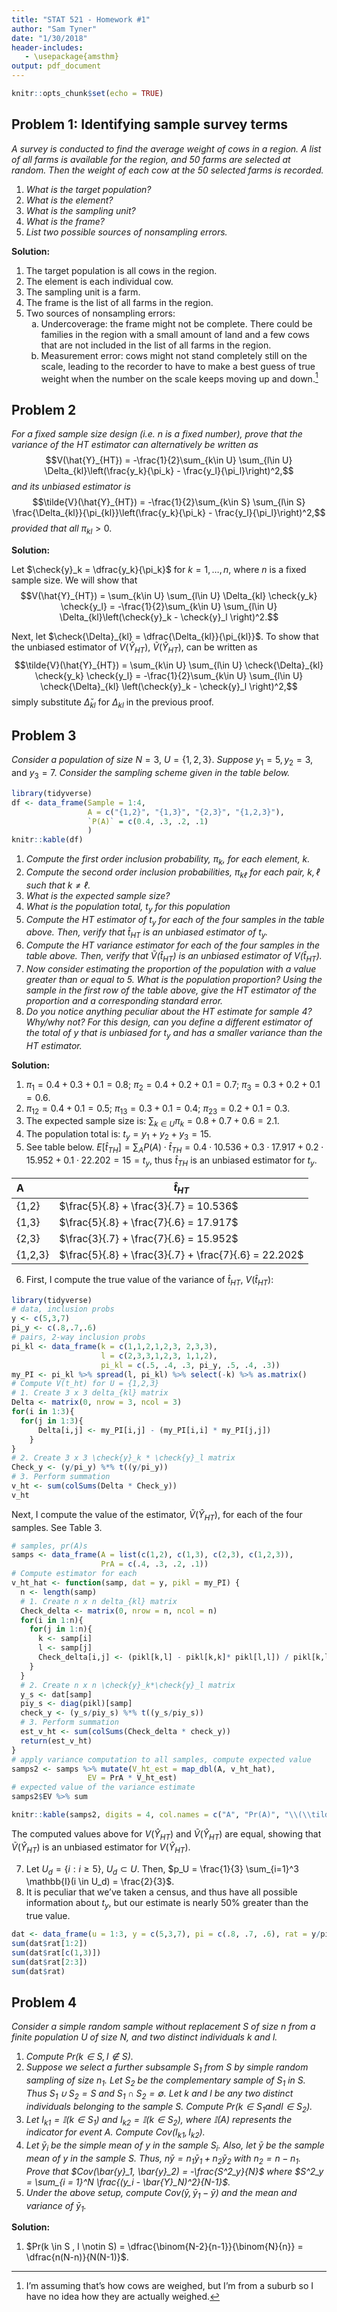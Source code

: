 ```yaml
---
title: "STAT 521 - Homework #1"
author: "Sam Tyner"
date: "1/30/2018"
header-includes:
   - \usepackage{amsthm}
output: pdf_document
---
```


```r
knitr::opts_chunk$set(echo = TRUE)
```

## Problem 1: Identifying sample survey terms

*A survey is conducted to find the average weight of cows in a region. A list of all farms is available for the region, and 50 farms are selected at random. Then the weight of each cow at the 50 selected farms is recorded.*

1. *What is the target population?* 
2. *What is the element?*
3. *What is the sampling unit?*
4. *What is the frame?*
5. *List two possible sources of nonsampling errors.*

**Solution:**

1. The target population is all cows in the region.
2. The element is each individual cow. 
3. The sampling unit is a farm.
4. The frame is the list of all farms in the region.
5. Two sources of nonsampling errors: 
    a. Undercoverage: the frame might not be complete. There could be families in the region with a small amount of land and a few cows that are not included in the list of all farms in the region.
    b. Measurement error: cows might not stand completely still on the scale, leading to the recorder to have to make a best guess of true weight when the number on the scale keeps moving up and down.^[I'm assuming that's how cows are weighed, but I'm from a suburb so I have no idea how they are actually weighed.]
    
## Problem 2    

*For a fixed sample size design (i.e. n is a fixed number), prove that the variance of the HT estimator can alternatively be written as* 
$$V(\hat{Y}_{HT}) = -\frac{1}{2}\sum_{k\in U} \sum_{l\in U} \Delta_{kl}\left(\frac{y_k}{\pi_k} - \frac{y_l}{\pi_l}\right)^2,$$
*and its unbiased estimator is* 
$$\tilde{V}(\hat{Y}_{HT}) = -\frac{1}{2}\sum_{k\in S} \sum_{l\in S} \frac{\Delta_{kl}}{\pi_{kl}}\left(\frac{y_k}{\pi_k} - \frac{y_l}{\pi_l}\right)^2,$$
*provided that all* $\pi_{kl} > 0$. 

**Solution:**

Let $\check{y}_k = \dfrac{y_k}{\pi_k}$ for $k = 1, \dots , n$, where $n$ is a fixed sample size. We will show that
$$V(\hat{Y}_{HT}) = \sum_{k\in U} \sum_{l\in U} \Delta_{kl} \check{y_k} \check{y_l} =  -\frac{1}{2}\sum_{k\in U} \sum_{l\in U} \Delta_{kl}\left(\check{y}_k - \check{y}_l \right)^2.$$ 

\begin{proof}
  \begin{align}
  V(\hat{Y}_{HT}) & =  -\frac{1}{2}\sum_{k\in U} \sum_{l\in U} \Delta_{kl}\left(\check{y}_k - \check{y}_l \right)^2 \\
    & = -\frac{1}{2}\sum_{k\in U} \sum_{l\in U} \Delta_{kl}\left(\check{y}^2_k -2 \check{y}_k\check{y}_l+ \check{y}_l^2 \right) \\
    & = -\frac{1}{2}\sum_{k\in U} \sum_{l\in U} \Delta_{kl}\check{y}_k^2 +
    \frac{1}{2}\sum_{k\in U} \sum_{l\in U} \Delta_{kl} 2\check{y}_k\check{y}_l - \frac{1}{2}\sum_{k\in U} \sum_{l\in U} \Delta_{kl} \check{y}^2_l \\
    & = \sum_{k\in U} \sum_{l\in U} \Delta_{kl} \check{y}_k\check{y}_l - \sum_{k\in U} \sum_{l\in U} \Delta_{kl}\check{y}_k^2
  \end{align}
We will now show that the second term above, $\sum\limits_{k\in U} \sum\limits_{l\in U} \Delta_{kl}\check{y}_k^2$, is equal to 0, and thus the proof is complete. 
  \begin{align}
  \sum_{k\in U} \sum_{l\in U} \Delta_{kl}\check{y}_k^2 & = \sum_{k \in U} \check{y}_k^2 \sum_{l \in U} \Delta_{kl}\\
    & = \sum_{k \in U} \check{y}_k^2 \sum_{l \in U} (\pi_{kl} - \pi_k \pi_l) \\ 
    & = \sum_{k \in U} \check{y}_k^2 \left[ \sum_{l \in U} \pi_{kl} - \sum_{l \in U} \pi_{k}\pi_l \right] \\
    & = \sum_{k \in U} \check{y}_k^2 \left[ \sum_{l \in U} \pi_{kl} - \pi_{k}\sum_{l \in U} \pi_l \right] \\ 
    & = \sum_{k \in U} \check{y}_k^2 \left[ \sum_{l \in U, k\neq l} \pi_{kl} + \pi_{kk} - \pi_{k} n \right] \quad (\textit{$n$ fixed, definition of $E[n_s]$}) \\
    & = \sum_{k \in U} \check{y}_k^2 \left[ \pi_k n - \pi_k + \pi_{k} - \pi_{k} n \right] \quad (\textit{definition $\pi_{kk}$, result 2.6.2 in SSW}) \\
    & = 0.
  \end{align}
\end{proof}

Next, let $\check{\Delta}_{kl} = \dfrac{\Delta_{kl}}{\pi_{kl}}$. To show that the unbiased estimator of $V(\hat{Y}_{HT})$, $\tilde{V}(\hat{Y}_{HT})$, can be written as 
$$\tilde{V}(\hat{Y}_{HT}) = \sum_{k\in U} \sum_{l\in U} \check{\Delta}_{kl}  \check{y_k} \check{y_l} =  -\frac{1}{2}\sum_{k\in U} \sum_{l\in U} \check{\Delta}_{kl} \left(\check{y}_k - \check{y}_l \right)^2,$$
simply substitute $\check{\Delta}_{kl}$ for $\Delta_{kl}$ in the previous proof. 

## Problem 3

*Consider a population of size* $N = 3$, $U = \{1, 2, 3\}$. *Suppose* $y_1 = 5, y_2 = 3$, and $y_3 = 7$. *Consider the sampling scheme given in the table below.*

```r
library(tidyverse)
df <- data_frame(Sample = 1:4, 
                 A = c("{1,2}", "{1,3}", "{2,3}", "{1,2,3}"),
                 `P(A)` = c(0.4, .3, .2, .1)
                 )
knitr::kable(df)
```

1. *Compute the first order inclusion probability, $\pi_k$, for each element, $k$.*
2. *Compute the second order inclusion probabilities, $\pi_{k\ell}$ for each pair, $k,\ell$ such that $k \neq \ell$.*
3. *What is the expected sample size?*
4. *What is the population total, $t_y$ for this population*
5. *Compute the HT estimator of $t_y$ for each of the four samples in the table above. Then, verify that $\hat{t}_{HT}$ is an unbiased estimator of $t_y$.*
6. *Compute the HT variance estimator for each of the four samples in the table above. Then, verify that $\tilde{V}(\hat{t}_{HT})$ is an unbiased estimator of $V(\hat{t}_{HT})$.*
7. *Now consider estimating the proportion of the population with a value greater than or equal to 5. What is the population proportion? Using the sample in the first row of the table above, give the $HT$ estimator of the proportion and a corresponding standard error.*
8. *Do you notice anything peculiar about the HT estimate for sample 4? Why/why not? For this design, can you define a different estimator of the total of $y$ that is unbiased for $t_y$ and has a smaller variance than the $HT$ estimator.*

**Solution:**

1. $\pi_1 = 0.4 + 0.3 + 0.1 = 0.8$; $\pi_2 = 0.4 + 0.2 + 0.1 = 0.7$; $\pi_3 = 0.3 + 0.2 + 0.1 = 0.6$.
2. $\pi_{12} = 0.4 + 0.1 = 0.5;$ $\pi_{13} = 0.3 + 0.1 = 0.4$; $\pi_{23} = 0.2 + 0.1 = 0.3$.
3. The expected sample size is: $\sum_{k \in U} \pi_k = 0.8+0.7+0.6 = 2.1$.
4. The population total is: $t_y = y_1 + y_2 + y_3 = 15$. 
5. See table below. 
$E[\hat{t}_{TH}] = \sum_{A} P(A)\cdot \hat{t}_{TH} = 0.4 \cdot 10.536 + 0.3 \cdot 17.917 + 0.2 \cdot 15.952 + 0.1 \cdot 22.202 = 15 = t_y$, thus $\hat{t}_{TH}$ is an unbiased estimator for $t_y$. 

A | $\hat{t}_{HT}$ | 
:-|----------------|
{1,2}| $\frac{5}{.8} + \frac{3}{.7} = 10.536$ | 
{1,3}| $\frac{5}{.8} + \frac{7}{.6} = 17.917$ | 
{2,3}| $\frac{3}{.7} + \frac{7}{.6} = 15.952$ |
{1,2,3}| $\frac{5}{.8} + \frac{3}{.7} + \frac{7}{.6} = 22.202$ |

6. First, I compute the true value of the variance of $\hat{t}_{HT}$, $V(\hat{t}_{HT})$:
```r
library(tidyverse)
# data, inclusion probs
y <- c(5,3,7)
pi_y <- c(.8,.7,.6)
# pairs, 2-way inclusion probs
pi_kl <- data_frame(k = c(1,1,2,1,2,3, 2,3,3), 
                    l = c(2,3,3,1,2,3, 1,1,2), 
                    pi_kl = c(.5, .4, .3, pi_y, .5, .4, .3))
my_PI <- pi_kl %>% spread(l, pi_kl) %>% select(-k) %>% as.matrix()
# Compute V(t_ht) for U = {1,2,3}
# 1. Create 3 x 3 delta_{kl} matrix
Delta <- matrix(0, nrow = 3, ncol = 3)
for(i in 1:3){
  for(j in 1:3){
      Delta[i,j] <- my_PI[i,j] - (my_PI[i,i] * my_PI[j,j])
    }
}
# 2. Create 3 x 3 \check{y}_k * \check{y}_l matrix
Check_y <- (y/pi_y) %*% t((y/pi_y))
# 3. Perform summation
v_ht <- sum(colSums(Delta * Check_y))
v_ht
```
Next, I compute the value of the estimator, $\tilde{V}(\hat{Y}_{HT})$, for each of the four samples. See Table 3.  
```r
# samples, pr(A)s
samps <- data_frame(A = list(c(1,2), c(1,3), c(2,3), c(1,2,3)), 
                    PrA = c(.4, .3, .2, .1))
# Compute estimator for each 
v_ht_hat <- function(samp, dat = y, pikl = my_PI) {
  n <- length(samp)
  # 1. Create n x n delta_{kl} matrix
  Check_delta <- matrix(0, nrow = n, ncol = n)
  for(i in 1:n){
    for(j in 1:n){
      k <- samp[i]
      l <- samp[j]
      Check_delta[i,j] <- (pikl[k,l] - pikl[k,k]* pikl[l,l]) / pikl[k,l]
    }
  }
  # 2. Create n x n \check{y}_k*\check{y}_l matrix
  y_s <- dat[samp]
  piy_s <- diag(pikl)[samp] 
  check_y <- (y_s/piy_s) %*% t((y_s/piy_s))
  # 3. Perform summation
  est_v_ht <- sum(colSums(Check_delta * check_y))
  return(est_v_ht)
}
# apply variance computation to all samples, compute expected value
samps2 <- samps %>% mutate(V_ht_est = map_dbl(A, v_ht_hat), 
                 EV = PrA * V_ht_est)
# expected value of the variance estimate
samps2$EV %>% sum
```
```r
knitr::kable(samps2, digits = 4, col.names = c("A", "Pr(A)", "\\(\\tilde{V}[\\hat{t}_{HT}]\\)", "Pr(A) x \\(\\tilde{V}[\\hat{t}_{HT}]\\)"), caption = "The estimate of the variance of the HT estimate in each sample. The last colum is summed to show that the expectation of $\\tilde{V}(\\hat{Y}_{HT})$ is equal to the true value of $V(\\hat{Y}_{HT})$ computed above.")
```

The computed values above for $V(\hat{Y}_{HT})$ and $\tilde{V}(\hat{Y}_{HT})$ are equal, showing that $\tilde{V}(\hat{Y}_{HT})$ is an unbiased estimator for $V(\hat{Y}_{HT})$. 

7. Let $U_d = \{i : i \geq 5\}$, $U_d \subset U$. Then, $p_U = \frac{1}{3} \sum_{i=1}^3 \mathbb{I}(i \in U_d) = \frac{2}{3}$.  
8. It is peculiar that we've taken a census, and thus have all possible information about $t_y$, but our estimate is nearly 50% greater than the true value.  

```r
dat <- data_frame(u = 1:3, y = c(5,3,7), pi = c(.8, .7, .6), rat = y/pi)
sum(dat$rat[1:2])
sum(dat$rat[c(1,3)])
sum(dat$rat[2:3])
sum(dat$rat)

```

## Problem 4

*Consider a simple random sample without replacement $S$ of size $n$ from a finite population $U$ of size $N$, and two distinct individuals $k$ and $l$.*

1. *Compute $Pr(k \in S , l \notin S)$.*
2. *Suppose we select a further subsample $S_1$ from $S$ by simple random sampling of size $n_1$. Let $S_2$ be the complementary sample of $S_1$ in $S$. Thus $S_1 \cup S_2 = S$ and $S_1 \cap S_2 = \emptyset$. Let $k$ and $l$ be any two distinct individuals belonging to the sample $S$. Compute $Pr(k \in S_1 and l \in S_2)$.*
3. *Let $I_{k1} = \mathbb{I}(k \in S_1)$ and $I_{k2} = \mathbb{I}(k \in S_2)$, where $\mathbb{I}(A)$ represents the indicator for event A. Compute $Cov(I_{k1}, I_{k2}).$*
4. *Let $\bar{y}_i$ be the simple mean of $y$ in the sample $S_i$. Also, let $\bar{y}$ be the sample mean of $y$ in the sample $S$. Thus, $n\bar{y} = n_1\bar{y}_1 + n_2\bar{y}_2$ with $n_2 = n - n_1$. Prove that $Cov(\bar{y}_1, \bar{y}_2) = -\frac{S^2_y}{N}$ where $S^2_y = \sum_{i = 1}^N \frac{(y_i - \bar{Y}_N)^2}{N-1}$. *
5. *Under the above setup, compute $Cov(\bar{y}, \bar{y}_1 - \bar{y})$ and the mean and variance of $\bar{y}_1$.*

**Solution:**

1. $Pr(k \in S , l \notin S) = \dfrac{\binom{N-2}{n-1}}{\binom{N}{n}} = \dfrac{n(N-n)}{N(N-1)}$.